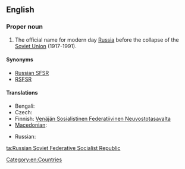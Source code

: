 ==English==

===Proper noun===
{{en-proper noun}}

# The official name for modern day [[Russia]] before the collapse of the [[Soviet Union]] (1917-1991).

====Synonyms====
* [[Russian SFSR]]
* [[RSFSR]]

====Translations====
{{trans-top| official name for modern day Russia before the collapse of the Soviet Union}}
* Bengali: {{t-|bn|রাশিয়ান সোভিয়েত ফেডারেটিভ সোশালিস্ট রিপাবলিক}}
* Czech: {{t|cs|Ruská sovětská federativní socialistická republika|f}}
* Finnish: [[Venäjän Sosialistinen Federatiivinen Neuvostotasavalta]]
* [[Macedonian]]: {{t|mk|Руска Советска Федеративна Социјалистичка Република|f|tr=Rúska Sóvetska Federatívna Socijalístička Repúblika}}
{{trans-mid}}
* Russian: {{t-|ru|Российская Советская Федеративная Социалистическая Республика|f|tr=Rossíjskaja Sovétskaja Federatívnaja Sotsialistíčeskaja Respublika}}
{{trans-bottom}}

[[Category:en:Countries]]

[[ta:Russian Soviet Federative Socialist Republic]]